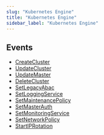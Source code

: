 ```yaml
---
slug: "Kubernetes Engine"
title: "Kubernetes Engine"
sidebar_label: "Kubernetes Engine"
---
```


## Events

- [CreateCluster](/gcprealtime/realtime/kubernetesengine/rules/CreateCluster)
- [UpdateCluster](/gcprealtime/realtime/kubernetesengine/rules/UpdateCluster)
- [UpdateMaster](/gcprealtime/realtime/kubernetesengine/rules/UpdateMaster)
- [DeleteCluster](/gcprealtime/realtime/kubernetesengine/rules/DeleteCluster)
- [SetLegacyAbac](/gcprealtime/realtime/kubernetesengine/rules/SetLegacyAbac)
- [SetLoggingService](/gcprealtime/realtime/kubernetesengine/rules/SetLoggingService)
- [SetMaintenancePolicy](/gcprealtime/realtime/kubernetesengine/rules/SetMaintenancePolicy)
- [SetMasterAuth](/gcprealtime/realtime/kubernetesengine/rules/SetMasterAuth)
- [SetMonitoringService](/gcprealtime/realtime/kubernetesengine/rules/SetMonitoringService)
- [SetNetworkPolicy](/gcprealtime/realtime/kubernetesengine/rules/SetNetworkPolicy)
- [StartIPRotation](/gcprealtime/realtime/kubernetesengine/rules/StartIPRotation)